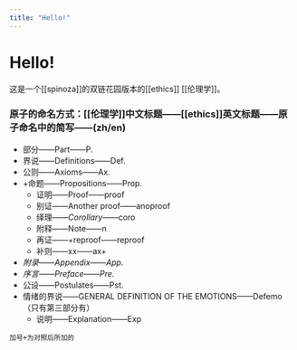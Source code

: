 ```yaml
---
title: "Hello!"
---
```


# Hello!

这是一个[[spinoza]]的双链花园版本的[[ethics]] [[伦理学]]。

### 原子的命名方式：[[伦理学]]中文标题——[[ethics]]英文标题——原子命名中的简写——(zh/en)
- 部分——Part——P.
- 界说——Definitions——Def.
- 公则——Axioms——Ax.
- +命题——Propositions——Prop.
	- 证明——Proof——proof
	- 别证——Another proof——anoproof
	- 绎理——_Corollary_——coro
	- 附释——Note——n
	- 再证——+reproof——reproof
	- 补则——xx——ax+
- *附录——Appendix——App.*
- *序言——Preface——Pre.*
- 公设——Postulates——Pst.
- 情绪的界说——GENERAL DEFINITION OF THE EMOTIONS——Defemo（只有第三部分有）
	- 说明——Explanation——Exp

```
加号+为对照后所加的
```

<!-- ### 线性目录
以1为例
- [[伦理学]][[ethics]]
	- [[p1-def1]]
	- [[p1-ax1]]
	- [[p1-prop1]]
	- [[p1-app]]
	- [[p2-pre]]
	- [[p2-def1]]
	- [[p2-ax1]]
	- [[p2-prop1]]
	- [[p2-pst1]]
	- [[p3-pre1]]
	- [[p3-def1]]
	- [[p3-pst1]]
	- xx
	- [[p3-defemo-meta]]
	- [[p4-pre1]]
	- [[p4-def1]]
	- [[p4-ax1]]
	- [[p4-prop1]]
	- [[p4-app1]]
	- [[p5-pre1]]
	- [[p5-ax1]]
	- [[p5-prop1]] -->
